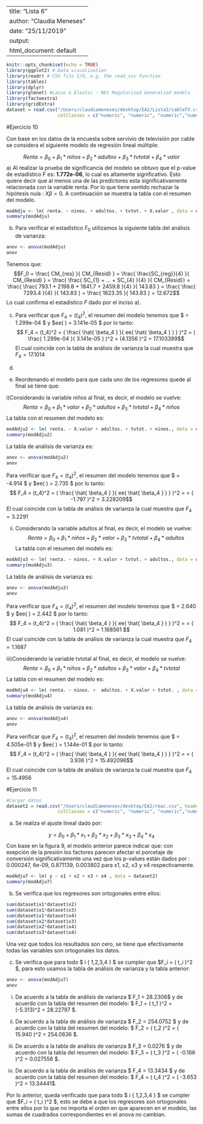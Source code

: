 
---
title: "Lista 6"
author: "Claudia Meneses"
date: "25/11/2019"
output: 
  html_document: default
---

```r
knitr::opts_chunk$set(echo = TRUE)
library(ggplot2) # Data visualization
library(readr) # CSV file I/O, e.g. the read_csv function
library(tables)
library(dplyr)
library(glmnet) #Lasso & Elastic - NEt Regularized Generalied models
library(factoextra)
library(gridExtra)
dataset = read.csv("/Users/claudiameneses/desktop/EA2/Lista2/cableTV.csv", header=T,
                   colClasses = c("numeric", "numeric", "numeric","numeric", "numeric", "numeric","numeric", "numeric", "numeric"))

```

#Ejercicio 10

Con base en los datos de la encuesta sobre servivio de televisión por cable se considera el siguiente modelo de regresión lineal múltiple:

$$Renta = \beta_0  + \beta_1 * niños + \beta_2 * adultos + \beta_3 * tvtotal + \beta_4 * valor$$
a)  Al realizar la prueba de significancia del modelo se obtuvo que el p-value de estadístico F es: **1.772e-06**, lo cual es altamente significativo. Esto quiere decir que al menos una de las predictores esta significativamente relacionada con la variable renta. Por lo que tiene sentido rechazar la hipótesis nula : $X\beta = 0$. A continuación se muestra la tabla con el resumen del modelo.

```r
modAdju <- lm( renta. ~ ninos. + adultos. + tvtot. + X.valor , data = dataset)
summary(modAdju)
```

b)  Para verificar el estadístico $F_0$ utilizamos la siguiente tabla del análisis de varianza:
```r
anov <- anova(modAdju)
anov
```
Tenemos que:
$$F_0 = \frac{ CM_{res} }{ CM_{Resid} } = \frac{ \frac{SC_{reg}}{4}  }{ CM_{Resid} } = \frac{ \frac{ SC_{1} + ... + SC_{4} }{4}  }{ CM_{Resid}} =   \frac{ \frac{ 793.1 + 2198.8 + 1841.7 + 2459.8 }{4}  }{ 143.83 } = \frac{ \frac{ 7293.4 }{4}  }{ 143.83 } = \frac{ 1823.35  }{ 143.83 } = 12.672$$
 Lo cual confirma el estadístico $F$ dado por el inciso a).
 
c)  Para verificar que $F_4 = (t_4)^2$, el resumen del modelo tenemos que $\hat{ \beta_4 } = 1.299e-04 $ y $ee( \hat{ \beta_4 } ) = 3.141e-05 $ por lo tanto:
$$ F_4 = (t_4)^2 = ( \frac{ \hat{ \beta_4 } }{ ee( \hat{ \beta_4 } ) } )^2 = ( \frac{ 1.299e-04 }{ 3.141e-05 } )^2 = (4.1356  )^2 = 17.103399$$
El cual coincide con la tabla de análisis de varianza la cual muestra que $F_4 = 17.1014$


d)  

e) Reordenando el modelo para que cada uno de los regresores quede al final se tiene que:


i)Considerando la variable niños al final, es decir, el modelo se vuelve:
$$Renta = \beta_0  + \beta_1 *valor + \beta_2 * adultos + \beta_3 * tvtotal + \beta_4 * niños$$
La tabla con el resumen del modelo es:

```r
modAdju2 <- lm( renta. ~ X.valor + adultos. + tvtot. + ninos., data = dataset)
summary(modAdju2)
```

La tabla de análisis de varianza es:
```r
anov <- anova(modAdju2)
anov
```

Para verificar que $F_4 = (t_4)^2$, el resumen del modelo tenemos que $\hat{ \beta_4 } = -4.914 $ y $ee( \hat{ \beta_4 } ) = 2.735 $ por lo tanto:
$$ F_4 = (t_4)^2 = ( \frac{ \hat{ \beta_4 } }{ ee( \hat{ \beta_4 } ) } )^2 = = ( -1.797 )^2 = 3.229209$$
El cual coincide con la tabla de análisis de varianza la cual muestra que $F_4 = 3.2291$



ii) Considerando la variable adultos al final, es decir, el modelo se vuelve:
$$Renta = \beta_0  + \beta_1 *niños + \beta_2 * valor + \beta_3 * tvtotal + \beta_4 * adultos$$
La tabla con el resumen del modelo es:

```r
modAdju3 <- lm( renta. ~ ninos. + X.valor + tvtot. + adultos., data = dataset)
summary(modAdju3)
```

La tabla de análisis de varianza es:
```r
anov <- anova(modAdju3)
anov
```

Para verificar que $F_4 = (t_4)^2$, el resumen del modelo tenemos que $\hat{ \beta_4 } = 2.640 $ y $ee( \hat{ \beta_4 } ) = 2.442 $ por lo tanto:
$$ F_4 = (t_4)^2 = ( \frac{ \hat{ \beta_4 } }{ ee( \hat{ \beta_4 } ) } )^2 = = ( 1.081 )^2 = 1.168561 $$
El cual coincide con la tabla de análisis de varianza la cual muestra que $F_4 = 1.1687$


iii)Considerando la variable tvtotal al final, es decir, el modelo se vuelve:
$$Renta = \beta_0  + \beta_1 *niños + \beta_2 * adultos + \beta_3 * valor + \beta_4 * tvtotal$$
La tabla con el resumen del modelo es:

```r
modAdju4 <- lm( renta. ~ ninos. +  adultos. + X.valor + tvtot. , data = dataset)
summary(modAdju4)
```

La tabla de análisis de varianza es:
```r
anov <- anova(modAdju4)
anov
```

Para verificar que $F_4 = (t_4)^2$, el resumen del modelo tenemos que $\hat{ \beta_4 } = 4.505e-01 $ y $ee( \hat{ \beta_4 } ) = 1.144e-01 $ por lo tanto:
$$ F_4 = (t_4)^2 = ( \frac{ \hat{ \beta_4 } }{ ee( \hat{ \beta_4 } ) } )^2 = = ( 3.936 )^2 = 15.492096$$
El cual coincide con la tabla de análisis de varianza la cual muestra que $F_4 = 15.4956$


#Ejercicio 11

```r
#Cargar datos
dataset2 = read.csv("/Users/claudiameneses/desktop/EA2/reac.csv", header=T,
                   colClasses = c("numeric", "numeric", "numeric","numeric", "numeric", "numeric"))
```

a) Se realiza el ajuste lineal dado por:

$$  y = \beta_0  + \beta_1 * x_1 + \beta_2 * x_2 + \beta_3 * x_3 + \beta_4 * x_4$$
Con base en la figura 9, el modelo anterior parece indicar que: con exepción de la presión los factores parecen afectar el porcetaje de conversión significativamente una vez que los p-values están dados por : 0.000247,  6e-09, 0.871139, 0.003802 para x1, x2, x3 y x4 respectivamente. 

```r

modAdju7 <- lm( y ~ x1 + x2 + x3 + x4 , data = dataset2)
summary(modAdju7)

```

b) Se verifica que los regresores son ortogonales entre ellos:

```r
sum(dataset$x1*dataset$x2)
sum(dataset$x1*dataset$x3)
sum(dataset$x1*dataset$x4)
sum(dataset$x2*dataset$x3)
sum(dataset$x2*dataset$x4)
sum(dataset$x3*dataset$x4)

```

Una vez que todos los resultados son cero, se tiene que efectivamente todas las variables son ortogonales los datos.


c) Se verifica que para todo $ i \in \{ 1,2,3,4 \} $ se cumpler que $F_i = ( t_i  )^2 $, para esto usamos la tabla de análisis de varianza y la tabla anterior:

```r

anov <- anova(modAdju7)
anov

```

i) De acuerdo a la tabla de análisis de varianza $ F_1  = 28.2306$ y de acuerdo con la tabla del resumen del modelo:
$ F_1 = ( t_1 )^2 = (-5.313)^2 = 28.22797 $.

ii) De acuerdo a la tabla de análisis de varianza $ F_2  = 254.0752 $ y de acuerdo con la tabla del resumen del modelo:
$ F_2 = ( t_2 )^2 = ( 15.940 )^2 = 254.0836 $.

iii) De acuerdo a la tabla de análisis de varianza $ F_3  = 0.0276 $ y de acuerdo con la tabla del resumen del modelo:
$ F_3 = ( t_3 )^2 = ( -0.166 )^2 = 0.027556 $.

iii) De acuerdo a la tabla de análisis de varianza $ F_4  = 13.3434 $ y de acuerdo con la tabla del resumen del modelo:
$ F_4 = ( t_4 )^2 = ( -3.653 )^2 = 13.34441$.

Por lo anterior, queda verificado que para todo $ i \in \{ 1,2,3,4 \} $ se cumpler que $F_i = ( t_i  )^2 $, esto se debe a que los regresores son ortogonales entre ellos por lo  que  no importa el orden en que aparecen en el modelo, las sumas de cuadrados correspondientes en el anova
no cambian.




















